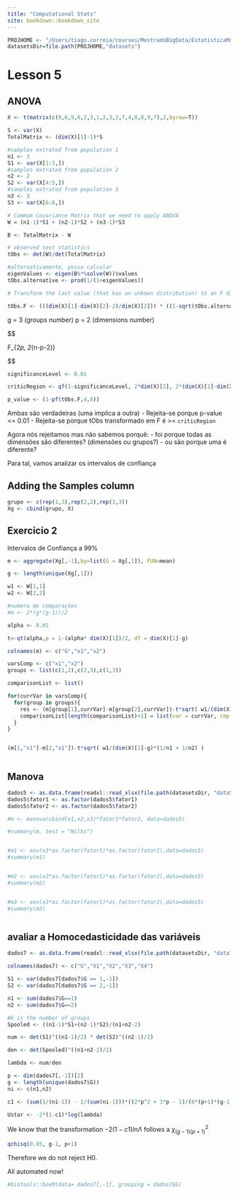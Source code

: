 ```yaml
---
title: "Computational Stats"
site: bookdown::bookdown_site
---
```


```r
PROJHOME <- "/Users/tiago.correia/courses/MestradoBigData/EstatisticaMultivariada"
datasetsDir=file.path(PROJHOME,"datasets")
```


# Lesson 5

## ANOVA


```r

X <- t(matrix(c(9,6,9,0,2,3,1,2,3,2,7,4,0,8,9,7),2,byrow=T))

S <- var(X)
TotalMatrix <- (dim(X)[1]-1)*S

#samples extrated from population 1
n1 <- 3
S1 <- var(X[1:3,])
#samples extrated from population 2
n2 <- 2
S2 <- var(X[4:5,])
#samples extrated from population 3
n3 <- 3 
S3 <- var(X[6:8,])

# Commum Covariance Matrix that we need to apply ANOVA
W = (n1-1)*S1 + (n2-1)*S2 + (n3-1)*S3

B <- TotalMatrix - W

# observed test statistics
tObs <- det(W)/det(TotalMatrix)

#alternativamente, posso calcular
eigenValues <- eigen(B%*%solve(W))$values
tObs.alternative <- prod(1/(1+eigenValues))

# Transform the last value (that has an unkown distribution) to an F distribution through the following transform: (aka F approximation)

tObs.F <- (((dim(X)[1]-dim(X)[2]-2)/dim(X)[2])) * ((1-sqrt(tObs.alternative))/(sqrt(tObs.alternative)))


```


g = 3 (groups number)
p = 2 (dimensions number)

$$

F_{2*p,\text{  } 2*(n-p-2)}

$$
```r

significanceLevel <- 0.01

criticRegion <- qf(1-significanceLevel, 2*dim(X)[2], 2*(dim(X)[1]-dim(X)[2]-2))

p_value <- (1-pf(tObs.F,4,8))


```

Ambas são verdadeiras (uma implica a outra)
- Rejeita-se porque p-value <= 0.01
- Rejeita-se porque tObs transformado em F é >= `criticRegion`


Agora nós rejeitamos mas não sabemos porquê:
 - foi porque todas as dimensões são diferentes? (dimensões ou grupos?)
 - ou são porque uma é diferente?

Para tal, vamos analizar os intervalos de confiança 

## Adding the Samples column

```r

grupo <- c(rep(1,3),rep(2,2),rep(3,3))
Xg <- cbind(grupo, X)

```

## Exercicio 2

Intervalos de Confiança a 99%

```r

m <- aggregate(Xg[,-1],by=list(G = Xg[,1]), FUN=mean)

g <- length(unique(Xg[,1]))

w1 <- W[1,1]
w2 <- W[2,2]

#numero de comparações
#m <- 2*(g*(g-1))/2

alpha <- 0.01

t<-qt(alpha,p = 1-(alpha* dim(X)[1])/2, df = dim(X)[1]-g)

colnames(m) <- c("G","x1","x2")

varsComp <- c("x1","x2")
groups <- list(c(1,2),c(2,3),c(1,3))

comparisonList <- list()

for(currVar in varsComp){
  for(group in groups){
    res <- (m[group[1],currVar]-m[group[2],currVar])-t*sqrt( w1/(dim(X)[1]-g)*(1/n1 + 1/n2) )
    comparisonList[length(comparisonList)+1] = list(var = currVar, cmp = group, res=res)
  }
}


(m[1,"x1"]-m[2,"x1"])-t*sqrt( w1/(dim(X)[1]-g)*(1/n1 + 1/n2) )



```


## Manova

```r

dados5 <- as.data.frame(readxl::read_xlsx(file.path(datasetsDir, "data5.xlsx")))
dados5$fator1 <- as.factor(dados5$fator1)
dados5$fator2 <- as.factor(dados5$fator2)

#m <- manova(cbind(x1,x2,x3)*fator1*fator2, data=dados5)

#summary(m, test = "Wilks")


#m1 <- aov(x1*as.factor(fator1)*as.factor(fator2),data=dados5)
#summary(m1)


#m2 <- aov(x2*as.factor(fator1)*as.factor(fator2),data=dados5)
#summary(m2)


#m3 <- aov(x3*as.factor(fator1)*as.factor(fator2),data=dados5)
#summary(m3)



```

## avaliar a Homocedasticidade das variáveis

```r

dados7 <- as.data.frame(readxl::read_xlsx(file.path(datasetsDir, "data7.xlsx"), col_names = F))

colnames(dados7) <- c("G","X1","X2","X3","X4")

S1 <- var(dados7[dados7$G == 1,-1])
S2 <- var(dados7[dados7$G == 2,-1])

n1 <- sum(dados7$G==1)
n2 <- sum(dados7$G==2)

#k is the number of groups
Spooled <- ((n1-1)*S1+(n2-1)*S2)/(n1+n2-2)

num <- det(S1)^((n1-1)/2) * det(S2)^((n2-1)/2)

den <- det(Spooled)^((n1+n2-2)/2)

lambda <- num/den

p <- dim(dados7[,-1])[2]
g <- length(unique(dados7$G))
ni <- c(n1,n2)

c1 <- (sum(1/(ni-1)) - 1/(sum(ni-1)))*((2*p^2 + 3*p - 1)/(6*(p+1)*(g-1)))

Ustar <- -2*(1-c1)*log(lambda)

```

We know that the transformation $-2(1 - c1)ln\Lambda$ follows a $\chi^2_{(g-1)(p+1)}$

```r

qchisq(0.95, g-1, p+1)

```

Therefore we do not reject H0.

All automated now!
```r
#biotools::boxM(data= dados7[,-1], grouping = dados7$G)
```